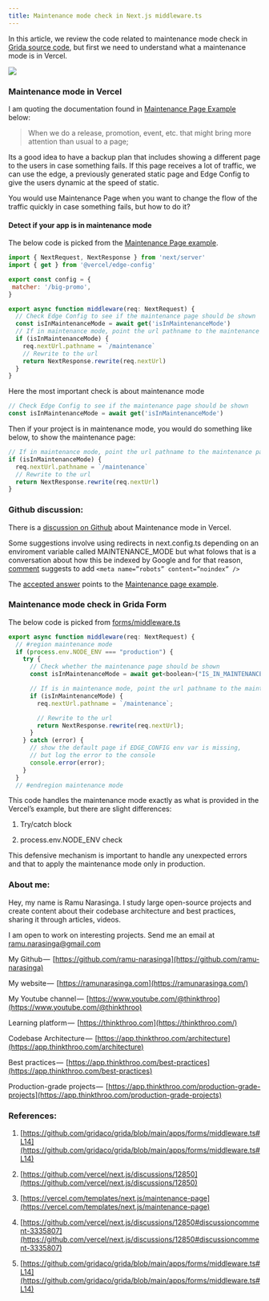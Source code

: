 ```yaml
---
title: Maintenance mode check in Next.js middleware.ts
---
```


In this article, we review the code related to maintenance mode check in [Grida source code](https://github.com/gridaco/grida/blob/main/apps/forms/middleware.ts#L14), but first we need to understand what a maintenance mode is in Vercel.

![](https://cdn-images-1.medium.com/max/1600/1*xiYyTyRKUGmYqT9EbD_Rpw.png)

### Maintenance mode in Vercel

I am quoting the documentation found in [Maintenance Page Example](https://vercel.com/templates/next.js/maintenance-page)  
below:

> When we do a release, promotion, event, etc. that might bring more attention than usual to a page; 

Its a good idea to have a backup plan that includes showing a different page to the users in case something fails. If this page receives a lot of traffic, we can use the edge, a previously generated static page and Edge Config to give the users dynamic at the speed of static.

You would use Maintenance Page when you want to change the flow of the traffic quickly in case something fails, but how to do it?

#### Detect if your app is in maintenance mode

The below code is picked from the [Maintenance Page example](https://edge-maintenance-page.vercel.app/).

```js
import { NextRequest, NextResponse } from 'next/server'
import { get } from '@vercel/edge-config'

export const config = {
 matcher: '/big-promo',
}

export async function middleware(req: NextRequest) {
  // Check Edge Config to see if the maintenance page should be shown
  const isInMaintenanceMode = await get('isInMaintenanceMode')
  // If in maintenance mode, point the url pathname to the maintenance page
  if (isInMaintenanceMode) {
    req.nextUrl.pathname = `/maintenance`
    // Rewrite to the url
    return NextResponse.rewrite(req.nextUrl)
  }
}
```

Here the most important check is about maintenance mode

```js
// Check Edge Config to see if the maintenance page should be shown
const isInMaintenanceMode = await get('isInMaintenanceMode')
```

Then if your project is in maintenance mode, you would do something like below, to show the maintenance page:

```js
// If in maintenance mode, point the url pathname to the maintenance page
if (isInMaintenanceMode) {
  req.nextUrl.pathname = `/maintenance`
  // Rewrite to the url
  return NextResponse.rewrite(req.nextUrl)
}
```

### Github discussion:

There is a [discussion on Github](https://github.com/vercel/next.js/discussions/12850) about Maintenance mode in Vercel.

Some suggestions involve using redirects in next.config.ts depending on an enviroment variable called MAINTENANCE\_MODE but what folows that is a conversation about how this be indexed by Google and for that reason, [comment](https://github.com/vercel/next.js/discussions/12850#discussioncomment-3335807) suggests to add `<meta name=”robots” content=”noindex” />`

The [accepted answer](https://github.com/vercel/next.js/discussions/12850#discussioncomment-5611009) points to the [Maintenance page example](https://vercel.com/templates/next.js/maintenance-page).

### Maintenance mode check in Grida Form

The below code is picked from [forms/middleware.ts](https://github.com/gridaco/grida/blob/main/apps/forms/middleware.ts#L14)

```js
export async function middleware(req: NextRequest) {
  // #region maintenance mode
  if (process.env.NODE_ENV === "production") {
    try {
      // Check whether the maintenance page should be shown
      const isInMaintenanceMode = await get<boolean>("IS_IN_MAINTENANCE_MODE");

      // If is in maintenance mode, point the url pathname to the maintenance page
      if (isInMaintenanceMode) {
        req.nextUrl.pathname = `/maintenance`;

        // Rewrite to the url
        return NextResponse.rewrite(req.nextUrl);
      }
    } catch (error) {
      // show the default page if EDGE_CONFIG env var is missing,
      // but log the error to the console
      console.error(error);
    }
  }
  // #endregion maintenance mode
```

This code handles the maintenance mode exactly as what is provided in the Vercel’s example, but there are slight differences:

1. Try/catch block
    
2. process.env.NODE\_ENV check
    

This defensive mechanism is important to handle any unexpected errors and that to apply the maintenance mode only in production.

### About me:

Hey, my name is Ramu Narasinga. I study large open-source projects and create content about their codebase architecture and best practices, sharing it through articles, videos.

I am open to work on interesting projects. Send me an email at ramu.narasinga@gmail.com

My Github —  [https://github.com/ramu-narasinga](https://github.com/ramu-narasinga)

My website —  [https://ramunarasinga.com](https://ramunarasinga.com/)

My Youtube channel —  [https://www.youtube.com/@thinkthroo](https://www.youtube.com/@thinkthroo)

Learning platform —  [https://thinkthroo.com](https://thinkthroo.com/)

Codebase Architecture —  [https://app.thinkthroo.com/architecture](https://app.thinkthroo.com/architecture)

Best practices —  [https://app.thinkthroo.com/best-practices](https://app.thinkthroo.com/best-practices)

Production-grade projects —  [https://app.thinkthroo.com/production-grade-projects](https://app.thinkthroo.com/production-grade-projects)

### References:

1. [https://github.com/gridaco/grida/blob/main/apps/forms/middleware.ts#L14](https://github.com/gridaco/grida/blob/main/apps/forms/middleware.ts#L14)
    
2. [https://github.com/vercel/next.js/discussions/12850](https://github.com/vercel/next.js/discussions/12850)
    
3. [https://vercel.com/templates/next.js/maintenance-page](https://vercel.com/templates/next.js/maintenance-page)
    
4. [https://github.com/vercel/next.js/discussions/12850#discussioncomment-3335807](https://github.com/vercel/next.js/discussions/12850#discussioncomment-3335807)
    
5. [https://github.com/gridaco/grida/blob/main/apps/forms/middleware.ts#L14](https://github.com/gridaco/grida/blob/main/apps/forms/middleware.ts#L14)